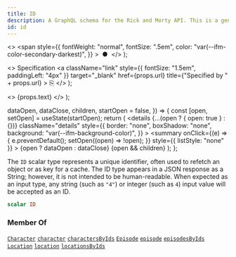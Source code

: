 ```yaml
---
title: ID
description: A GraphQL schema for the Rick and Morty API. This is a generated file.
id: id
---
```


  <>
    <span
      style={{
        fontWeight: "normal",
        fontSize: ".5em",
        color: "var(--ifm-color-secondary-darkest)",
      }}
    >
      &nbsp;●&nbsp;
    </span>
  </>
);

  <>
    Specification
    <a
      className="link"
      style={{ fontSize: "1.5em", paddingLeft: "4px" }}
      target="\_blank"
      href={props.url}
      title={"Specified by " + props.url}
    >
      ⎘
    </a>
  </>
);

  <>
    <span className={props.class}>{props.text}</span>
  </>
);


  dataOpen,
  dataClose,
  children,
  startOpen = false,
}) => {
  const [open, setOpen] = useState(startOpen);
  return (
    <details
      {...(open ? { open: true } : {})}
      className="details"
      style={{
        border: "none",
        boxShadow: "none",
        background: "var(--ifm-background-color)",
      }}
    >
      <summary
        onClick={(e) => {
          e.preventDefault();
          setOpen((open) => !open);
        }}
        style={{ listStyle: "none" }}
      >
        {open ? dataOpen : dataClose}
      </summary>
      {open && children}
    </details>
  );
};

The `ID` scalar type represents a unique identifier, often used to refetch an object or as key for a cache. The ID type appears in a JSON response as a String; however, it is not intended to be human-readable. When expected as an input type, any string (such as `"4"`) or integer (such as `4`) input value will be accepted as an ID.

```graphql
scalar ID
```

### Member Of

[`Character`](/docs/graphql/rickandmorty/objects/character.mdx) <Badge class="badge badge--secondary" text="object"/><Bullet />[`character`](/docs/graphql/rickandmorty/queries/character.mdx) <Badge class="badge badge--secondary" text="query"/><Bullet />[`charactersByIds`](/docs/graphql/rickandmorty/queries/characters-by-ids.mdx) <Badge class="badge badge--secondary" text="query"/><Bullet />[`Episode`](/docs/graphql/rickandmorty/objects/episode.mdx) <Badge class="badge badge--secondary" text="object"/><Bullet />[`episode`](/docs/graphql/rickandmorty/queries/episode.mdx) <Badge class="badge badge--secondary" text="query"/><Bullet />[`episodesByIds`](/docs/graphql/rickandmorty/queries/episodes-by-ids.mdx) <Badge class="badge badge--secondary" text="query"/><Bullet />[`Location`](/docs/graphql/rickandmorty/objects/location.mdx) <Badge class="badge badge--secondary" text="object"/><Bullet />[`location`](/docs/graphql/rickandmorty/queries/location.mdx) <Badge class="badge badge--secondary" text="query"/><Bullet />[`locationsByIds`](/docs/graphql/rickandmorty/queries/locations-by-ids.mdx) <Badge class="badge badge--secondary" text="query"/>
